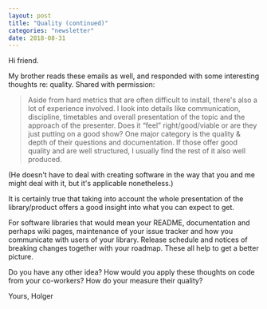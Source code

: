 ```yaml
---
layout: post
title: "Quality (continued)"
categories: "newsletter"
date: 2018-08-31
---
```


Hi friend.

My brother reads these emails as well, and responded with some interesting thoughts re: quality. Shared with permission:

> Aside from hard metrics that are often difficult to install, there's also a lot of experience involved. I look into details like communication, discipline, timetables and overall presentation of the topic and the approach of the presenter.
> Does it “feel” right/good/viable or are they just putting on a good show?
> One major category is the quality & depth of their questions and documentation. If those offer good quality and are well structured, I usually find the rest of it also well produced.

<!--more-->


(He doesn't have to deal with creating software in the way that you and me might deal with it, but it's applicable nonetheless.)

It is certainly true that taking into account the whole presentation of the library/product offers a good insight into what you can expect to get.

For software libraries that would mean your README, documentation and perhaps wiki pages, maintenance of your issue tracker and how you communicate with users of your library. Release schedule and notices of breaking changes together with your roadmap. These all help to get a better picture.

Do you have any other idea? How would you apply these thoughts on code from your co-workers? How do your measure their quality?

Yours,
Holger
